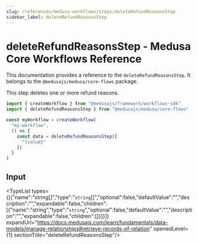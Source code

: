 ```yaml
---
slug: /references/medusa-workflows/steps/deleteRefundReasonsStep
sidebar_label: deleteRefundReasonsStep
---
```



# deleteRefundReasonsStep - Medusa Core Workflows Reference

This documentation provides a reference to the `deleteRefundReasonsStep`. It belongs to the `@medusajs/medusa/core-flows` package.

This step deletes one or more refund reasons.

```ts title="src/workflows/my-workflow.ts"
import { createWorkflow } from "@medusajs/framework/workflows-sdk"
import { deleteRefundReasonsStep } from "@medusajs/medusa/core-flows"

const myWorkflow = createWorkflow(
  "my-workflow",
  () => {
    const data = deleteRefundReasonsStep([
      "{value}"
    ])
  }
)
```
  

## Input

<TypeList types={[{"name":"string[]","type":"`string`[]","optional":false,"defaultValue":"","description":"","expandable":false,"children":[{"name":"string","type":"`string`","optional":false,"defaultValue":"","description":"","expandable":false,"children":[]}]}]} expandUrl="https://docs.medusajs.com/learn/fundamentals/data-models/manage-relationships#retrieve-records-of-relation" openedLevel={1} sectionTitle="deleteRefundReasonsStep"/>
